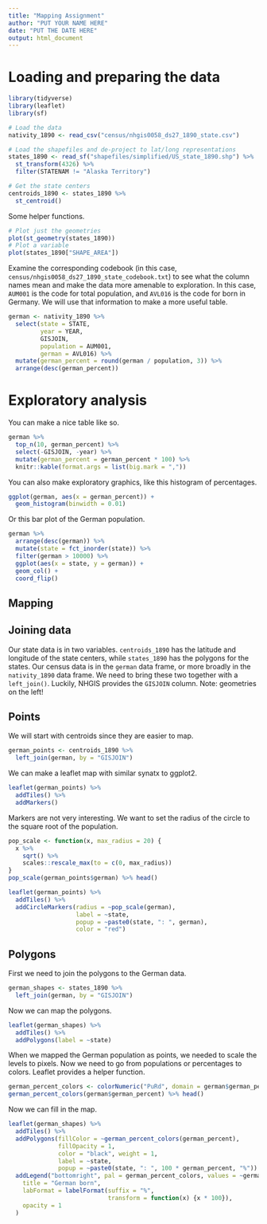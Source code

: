 ```yaml
---
title: "Mapping Assignment"
author: "PUT YOUR NAME HERE"
date: "PUT THE DATE HERE"
output: html_document
---
```


# Loading and preparing the data

```r
library(tidyverse)
library(leaflet)
library(sf)

# Load the data
nativity_1890 <- read_csv("census/nhgis0058_ds27_1890_state.csv")

# Load the shapefiles and de-project to lat/long representations
states_1890 <- read_sf("shapefiles/simplified/US_state_1890.shp") %>% 
  st_transform(4326) %>% 
  filter(STATENAM != "Alaska Territory")

# Get the state centers
centroids_1890 <- states_1890 %>% 
  st_centroid() 
```

Some helper functions.

```r
# Plot just the geometries
plot(st_geometry(states_1890))
# Plot a variable
plot(states_1890["SHAPE_AREA"])
```


Examine the corresponding codebook (in this case, `census/nhgis0058_ds27_1890_state_codebook.txt`) to see what the column names mean and make the data more amenable to exploration. In this case, `AUM001` is the code for total population, and `AVL016` is the code for born in Germany. We will use that information to make a more useful table.

```r
german <- nativity_1890 %>% 
  select(state = STATE,
         year = YEAR,
         GISJOIN,
         population = AUM001,
         german = AVL016) %>% 
  mutate(german_percent = round(german / population, 3)) %>% 
  arrange(desc(german_percent))
```

# Exploratory analysis

You can make a nice table like so.

```r
german %>% 
  top_n(10, german_percent) %>% 
  select(-GISJOIN, -year) %>%  
  mutate(german_percent = german_percent * 100) %>% 
  knitr::kable(format.args = list(big.mark = ","))
```

You can also make exploratory graphics, like this histogram of percentages.

```r
ggplot(german, aes(x = german_percent)) +
  geom_histogram(binwidth = 0.01)
```

Or this bar plot of the German population.

```r
german %>% 
  arrange(desc(german)) %>% 
  mutate(state = fct_inorder(state)) %>% 
  filter(german > 10000) %>% 
  ggplot(aes(x = state, y = german)) +
  geom_col() +
  coord_flip()
```

## Mapping

## Joining data

Our state data is in two variables. `centroids_1890` has the latitude and longitude of the state centers, while `states_1890` has the polygons for the states. Our census data is in the `german` data frame, or more broadly in the `nativity_1890` data frame. We need to bring these two together with a `left_join()`. Luckily, NHGIS provides the `GISJOIN` column. Note: geometries on the left!

## Points

We will start with centroids since they are easier to map.

```r
german_points <- centroids_1890 %>% 
  left_join(german, by = "GISJOIN")
```

We can make a leaflet map with similar synatx to ggplot2.

```r
leaflet(german_points) %>% 
  addTiles() %>% 
  addMarkers()
```

Markers are not very interesting. We want to set the radius of the circle to the square root of the population.

```r
pop_scale <- function(x, max_radius = 20) {
  x %>% 
    sqrt() %>% 
    scales::rescale_max(to = c(0, max_radius))
}
pop_scale(german_points$german) %>% head()
```


```r
leaflet(german_points) %>% 
  addTiles() %>% 
  addCircleMarkers(radius = ~pop_scale(german),
                   label = ~state,
                   popup = ~paste0(state, ": ", german),
                   color = "red")
```

## Polygons

First we need to join the polygons to the German data.

```r
german_shapes <- states_1890 %>% 
  left_join(german, by = "GISJOIN")
```

Now we can map the polygons.

```r
leaflet(german_shapes) %>% 
  addTiles() %>% 
  addPolygons(label = ~state)
```

When we mapped the German population as points, we needed to scale the levels to pixels. Now we need to go from populations or percentages to colors. Leaflet provides a helper function.

```r
german_percent_colors <- colorNumeric("PuRd", domain = german$german_percent)
german_percent_colors(german$german_percent) %>% head()
```

Now we can fill in the map.

```r
leaflet(german_shapes) %>% 
  addTiles() %>% 
  addPolygons(fillColor = ~german_percent_colors(german_percent),
              fillOpacity = 1,
              color = "black", weight = 1,
              label = ~state,
              popup = ~paste0(state, ": ", 100 * german_percent, "%")) %>% 
  addLegend("bottomright", pal = german_percent_colors, values = ~german_percent,
    title = "German born",
    labFormat = labelFormat(suffix = "%",
                            transform = function(x) {x * 100}),
    opacity = 1
  )
```


